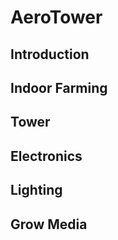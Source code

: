 
<Head>
  <title>AeroTower</title>
</Head>

# AeroTower

## Introduction

## Indoor Farming

## Tower

## Electronics

## Lighting

## Grow Media
